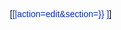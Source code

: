<span class="editsection plainlinks" style="float:right; margin-left:5px; font-weight:normal; font-style:normal; font-variant:normal; font-stretch:normal; font-size-adjust:none; line-height:normal; font-size:100%; font-family:sans-serif; text-decoration:none; color:#000000;">[<span style="color:#002bb8;">[{{fullurl:fullurl:{{#if:{{{1|}}}|{{{1}}}|{{FULLPAGENAME}}}}|action=edit&section={{{section|0}}}}} {{{edit|编辑}}}]</span>]</span><noinclude>{{Documentation}}</noinclude>